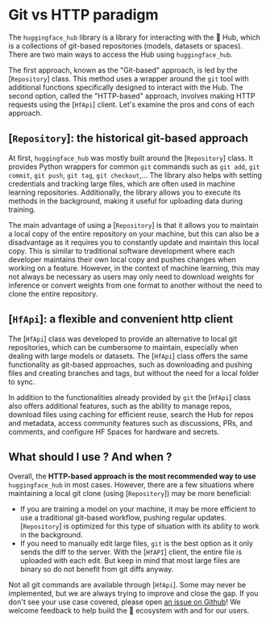 # Git vs HTTP paradigm

The `huggingface_hub` library is a library for interacting with the 🤗 Hub, which is a 
collections of git-based repositories (models, datasets or spaces). There are two main
ways to access the Hub using `huggingface_hub`.

The first approach, known as the "Git-based" approach, is led by the [`Repository`] class.
This method uses a wrapper around the `git` tool with additional functions specifically
designed to interact with the Hub. The second option, called the "HTTP-based" approach,
involves making HTTP requests using the [`HfApi`] client. Let's examine the pros and cons
of each approach.

## [`Repository`]: the historical git-based approach

At first, `huggingface_hub` was mostly built around the [`Repository`] class. It provides
Python wrappers for common `git` commands such as `git add`, `git commit`, `git push`,
`git tag`, `git checkout`,...
The library also helps with setting credentials and tracking large files, which are often
used in machine learning repositories. Additionally, the library allows you to execute its
methods in the background, making it useful for uploading data during training.

The main advantage of using a [`Repository`] is that it allows you to maintain a local
copy of the entire repository on your machine, but this can also be a disadvantage as
it requires you to constantly update and maintain this local copy. This is similar to
traditional software development where each developer maintains their own local copy and
pushes changes when working on a feature. However, in the context of machine learning,
this may not always be necessary as users may only need to download weights for inference
or convert weights from one format to another without the need to clone the entire
repository.

## [`HfApi`]: a flexible and convenient http client

The [`HfApi`] class was developed to provide an alternative to local git repositories, which
can be cumbersome to maintain, especially when dealing with large models or datasets. The
[`HfApi`] class offers the same functionality as git-based approaches, such as downloading
and pushing files and creating branches and tags, but without the need for a local folder
to sync.

In addition to the functionalities already provided by `git` the [`HfApi`] class also offers
additional features, such as the ability to manage repos, download files using caching for
efficient reuse, search the Hub for repos and metadata, access community features such as
discussions, PRs, and comments, and configure HF Spaces for hardware and secrets.

## What should I use ? And when ?

Overall, the **HTTP-based approach is the most recommended way to use** `huggingface_hub`
in most cases. However, there are a few situations where maintaining a local git clone
(using [`Repository`]) may be more beneficial:
- If you are training a model on your machine, it may be more efficient to use a traditional
git-based workflow, pushing regular updates. [`Repository`] is optimized for this type of
situation with its ability to work in the background.
- If you need to manually edit large files, `git` is the best option as it only sends the
diff to the server. With the [`HfAPI`] client, the entire file is uploaded with each edit.
But keep in mind that most large files are binary so do not benefit from git diffs anyway.

Not all git commands are available through [`HfApi`]. Some may never be implemented, but
we are always trying to improve and close the gap. If you don't see your use case covered,
please open [an issue on Github](https://github.com/huggingface/huggingface_hub)! We
welcome feedback to help build the 🤗 ecosystem with and for our users.